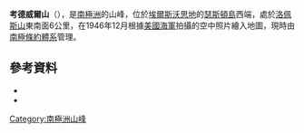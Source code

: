 {{coord|72|3|S|101|33|W|source:GNIS|display=title}}

'''考德威爾山'''（{{lang-en|Mount Caldwell}}），是[[南極洲|南極洲]]的山峰，位於[[埃爾斯沃思地|埃爾斯沃思地]]的[[瑟斯頓島|瑟斯頓島]]西端，處於[[洛佩斯山|洛佩斯山]]東南面6公里，在1946年12月根據[[美國海軍|美國海軍]]拍攝的空中照片繪入地圖，現時由[[南極條約體系|南極條約體系]]管理。

==參考資料==
*{{cite gnis | type = antarid | id = 2299| name = Caldwell, Mount | accessdate = 2011-10-21}}
*{{usgs-gazetteer|id=2299|name=Caldwell, Mount}}

{{Antarctica-geo-stub}}
[[Category:南極洲山峰|Category:南極洲山峰]]